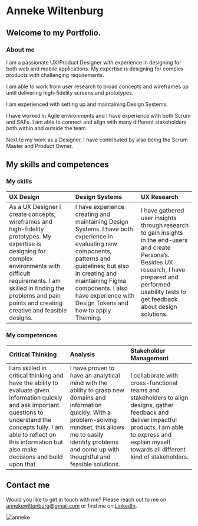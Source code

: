 # Anneke Wiltenburg

## Welcome to my Portfolio.

### About me 
I am a passionate UX/Product Designer with experience in designing for both web and mobile applications. My expertise
 is designing for complex products with challenging requirements.

 I am able to work from user research to broad concepts and wireframes up until delivering high-fidelity screens and
 prototypes.

 I am experienced with setting up and maintaining Design Systems.

 I have worked in Agile environments and I have experience with both Scrum and SAFe. I am able to connect and align
 with many different stakeholders both within and outside the team.

 Next to my work as a Designer, I have contributed by also being the Scrum Master and Product Owner.

## My skills and competences

 ### My skills
 |UX Design|Design Systems|UX Research|
 |:--------------------------------|:-------|:-------|
 |As a UX Designer I create concepts, wireframes and high-fidelity prototypes. My expertise is designing for complex environments with difficult requirements. I am skilled in finding the problems and pain points and creating creative and feasible designs. |I have experience creating and maintaining Design Systems. I have both experience in evaluating new components, patterns and guidelines; but also in creating and maintaining Figma components. I also have experience with Design Tokens and how to apply Theming. |I have gathered user insights through research to gain insights in the end-users and create Persona’s. Besides UX research, I have prepared and performed usability tests to get feedback about design solutions. |


### My competences
|Critical Thinking|Analysis|Stakeholder Management|
 |:--------------------------------|:-------|:-------|
 |I am skilled in critical thinking and have the ability to evaluate given information quickly and ask important questions to understand the concepts fully. I am able to reflect on this information but also make decisions and build upon that.|I have proven to have an analytical mind with the ability to grasp new domains and information quickly. With a problem-solving mindset, this allows me to easily identify problems and come up with thoughtful and feasible solutions.|I collaborate with cross-functional teams and stakeholders to align designs, gather feedback and deliver impactful products. I am able to express and explain myself towards all different kind of stakeholders. |



## Contact me
Would you like to get in touch with me? Please reach out to me on annekewiltenburg@gmail.com or find me on
[LinkedIn](https://www.linkedin.com/in/anneke-wiltenburg-892168116/).

 ![anneke](./anneke.png "text on mouseover")



